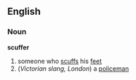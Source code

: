 ==English==
===Noun===
'''scuffer'''
# someone who [[scuff]]s his [[feet]]
#(''Victorian slang, London'') a [[policeman]]